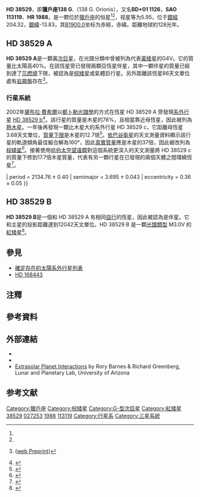 {{Starbox begin
| name = HD 38529
}}
{{Starbox observe
| epoch = [[J2000.0|J2000.0]]
| constell = [[獵戶座|獵戶座]]<ref name=SIMBAD>{{cite web
 | url=http://simbad.u-strasbg.fr/simbad/sim-id?Ident=HR+1988
 | title=Pulsating variable Star
 | publisher=Centre de Données astronomiques de Strasbourg
 | work=SIMBAD
 | accessdate=2012-07-13
 | archive-date=2016-03-16
 | archive-url=https://web.archive.org/web/20160316174843/http://simbad.u-strasbg.fr/simbad/sim-id?Ident=HR+1988
 | dead-url=no
 }}</ref><ref name=DATA>{{cite web
 | url=http://vizier.u-strasbg.fr/viz-bin/VizieR-5?-out.add=.&-source=5050&-corr=PK=HR&-out.max=9999&HR=1988
 | title=VizieR Detailed Page
 | accessdate=2012-07-13
 | archive-date=2016-03-05
 | archive-url=https://web.archive.org/web/20160305222204/http://vizier.u-strasbg.fr/viz-bin/VizieR-5?-out.add=.&-source=5050&-corr=PK=HR&-out.max=9999&HR=1988
 | dead-url=no
 }}</ref>
| 星官 = 
| ra = {{RA|5|46|35}}<ref name=SIMBAD /><ref name="hipparcos">{{cite web | url=http://webviz.u-strasbg.fr/viz-bin/VizieR-5?-out.add=.&-source=I/311/hip2&recno=26327 | title=HIP 26394 | work=Hipparcos, the New Reduction | author=van Leeuwen, F. | year=2007 | accessdate=2010-03-01 | archive-date=2012-07-26 | archive-url=https://web.archive.org/web/20120726200234/http://webviz.u-strasbg.fr/viz-bin/VizieR-5?-out.add=.&-source=I%2F311%2Fhip2&recno=26327 | dead-url=no }}</ref>
| dec = {{DEC|+1|10|5}}<ref name=SIMBAD /><ref name=DATA /><ref name="hipparcos"/> 
| appmag_v = +5.94 / +13.35<ref name=SIMBAD /><ref name=DATA />
}}
{{Starbox character
| class =  G4IV / M3.0V<ref name=SIMBAD /><ref name=DATA />
| b-v = 0.773 / 0.46 <ref name=SIMBAD /><ref name=DATA />
| u-b = 0.42<ref name=SIMBAD /><ref name=DATA />
| r-i = <ref name=SIMBAD /><ref name=DATA />
| variable = 
}}
{{Starbox astrometry
| radial_v = +28.9
| prop_mo_ra = -79.12 ± 0.48 <ref name="hipparcos"/>
| prop_mo_dec = -141.84 ± 0.35 <ref name="hipparcos"/>
| parallax = 25.46
| p_error = 0.40
| parallax_footnote = <ref name="hipparcos"/>
| absmag_v = +2.81 / +10.23
}}
{{Starbox detail 
| age = ~37億年
| mass = 1.48<ref name="benedict2010"/> / ? 
| radius = 2.82 / ? 
| luminosity = 5.90 / ? 
| temperature = 5370 / ? 
| metal = 0.29 ± 0.05 [Fe/H]  
| rotation = 34.5 / ? 
}} 
{{Starbox catalog
| names =138 G. Orionis，BD+01 1126，[[SAO星表|SAO]] 113119，[[HD星表|HD]] 38529，[[HR星表|HR]] 1988，[[Hipparcos_catalogue|HIP]] 27253}}
{{Starbox reference |Simbad=HR+1988}}
{{Starbox end}}

'''HD 38529'''，即'''獵戶座138 G.'''（138 G. Orionis），又名'''BD+01 1126'''，'''SAO 113119'''、'''HR 1988'''，是一颗位於[[獵戶座|獵戶座]]的恒星<ref name=SIMBAD /><ref name=DATA />，视星等为5.95，位于[[銀道座標系|銀經]]204.32，[[銀道座標系|銀緯]]-13.83，其[[B1900.0|B1900.0]]坐标为赤經{{RA|5|41|25.4}}，赤緯{{DEC|+1|-13.83|0}}。距離地球約128光年。

==HD 38529 A==
'''HD 38529 A'''是一顆黃[[次巨星|次巨星]]，在光譜分類中曾被列為代表[[黃矮星|黃矮星]]的G4V。它的質量比太陽高40%。在該恆星旁已發現兩顆亞恆星伴星，其中一顆伴星的質量已經到達了[[氘燃燒|氘燃燒]]下限，被認為是[[棕矮星|棕矮星]]或氣體巨行星。另外距離該恆星86天文單位處有[[岩屑盤|岩屑盤]]存在<ref>{{cite journal | url=http://www.iop.org/EJ/abstract/0004-637X/677/1/630/ | title=The Complete Census of 70 μm-bright Debris Disks within "the Formation and Evolution of Planetary Systems" Spitzer Legacy Survey of Sun-like Stars | author=Hillenbrand ''et al.'' | year=2008 | journal=The [[Astrophysical_Journal|Astrophysical Journal]] | volume=677 | issue=1 | pages=630–656 | format=abstract | doi=10.1086/529027 | last2=Carpenter | first2=John M. | last3=Kim | first3=Jinyoung Serena | last4=Meyer | first4=Michael R. | last5=Backman | first5=Dana E. | last6=Moro‐martín | first6=Amaya | last7=Hollenbach | first7=David J. | last8=Hines | first8=Dean C. | last9=Pascucci | first9=Ilaria | bibcode=2008ApJ...677..630H}}([http://xxx.lanl.gov/abs/0801.0163 web Preprint])</ref>。

===行星系統===
2002年[[黛布拉·費希爾|黛布拉·費希爾]]以[[都卜勒光譜學|都卜勒光譜學]]的方式在恆星 HD 38529 A 旁發現[[系外行星|系外行星]] [[HD_38529_b|HD 38529 b]]<ref>{{cite journal | url=http://www.iop.org/EJ/article/0004-637X/551/2/1107/52326.html | author=Fischer ''et al.'' | title=Planetary Companions to HD 12661, HD 92788, and HD 38529 and Variations in Keplerian Residuals of Extrasolar Planets | journal=The [[Astrophysical_Journal|Astrophysical Journal]] | year=2002 | volume=551 | issue=2 | pages=1107–1118 | doi=10.1086/320224 | last2=Marcy | first2=Geoffrey W. | last3=Butler | first3=R. Paul | last4=Vogt | first4=Steven S. | last5=Frink | first5=Sabine | last6=Apps | first6=Kevin | bibcode=2001ApJ...551.1107F | access-date=2012-07-31 | archive-date=2019-12-07 | archive-url=https://web.archive.org/web/20191207151057/http://www.iop.org/EJ/article/0004-637X/551/2/1107/52326.html | dead-url=no }}</ref>。該行星的質量是木星的78%，且相當靠近母恆星，因此被列為[[熱木星|熱木星]]。一年後再發現一顆比木星大的系外行星 HD 38529 c，它距離母恆星3.68天文單位，[[質量下限|質量下限]]是木星的12.7倍<ref>{{cite journal | url=http://www.iop.org/EJ/article/0004-637X/586/2/1394/57020.html | author=Fischer ''et al.'' | title=A Planetary Companion to HD 40979 and Additional Planets Orbiting HD 12661 and HD 38529 | journal=The [[Astrophysical_Journal|Astrophysical Journal]] | year=2003 | volume=586 | issue=2 |  pages=1394–1408 | doi=10.1086/367889 | last2=Marcy | first2=Geoffrey W. | last3=Butler | first3=R. Paul | last4=Vogt | first4=Steven S. | last5=Henry | first5=Gregory W. | last6=Pourbaix | first6=Dimitri | last7=Walp | first7=Bernard | last8=Misch | first8=Anthony A. | last9=Wright | first9=Jason T. | bibcode=2003ApJ...586.1394F}}</ref>。[[依巴谷衛星|依巴谷衛星]]的天文測量資料顯示該行星的軌道傾角最佳擬合解為160°，因此[[真實質量|真實質量]]應是木星的37倍，因此被改列為[[棕矮星|棕矮星]]<ref>{{cite journal | url=https://openaccess.leidenuniv.nl/bitstream/1887/7483/1/A&A_449_699_702.pdf | author=Reffert, S., Quirrenbach, A. | title=Hipparcos astrometric orbits for two brown dwarf companions: HD 38529 and HD 168443 | journal=[[Astronomy_and_Astrophysics|Astronomy and Astrophysics]] | volume=449 | issue=2 | year=2006 | pages=699–702 | doi=10.1051/0004-6361:20054611 | format=PDF | bibcode=2006A&A...449..699R | access-date=2021-02-06 | archive-date=2019-10-17 | archive-url=https://web.archive.org/web/20191017034524/https://openaccess.leidenuniv.nl/bitstream/1887/7483/1/A%26A_449_699_702.pdf | dead-url=no }}</ref>。接著使用[[哈伯太空望遠鏡|哈伯太空望遠鏡]]對這個系統更深入的天文測量將 HD 38529 c 的質量下修到17.7倍木星質量，代表有另一顆行星在已發現的兩個天體之間環繞恆星<ref name="benedict2010">{{cite arXiv|author=G. Fritz Benedict, Barbara E. McArthur, Jacob L. Bean, Rory Barnes, Thomas E. Harrison, Artie Hatzes, Eder Martioli, Edmund P. Nelan|title=The Mass of HD 38529 c from Hubble Space Telescope Astrometry and High-Precision Radial Velocities|eprint=1003.0421|class=astro-ph.SR|year=2010|version=v1|accessdate=2010-03-03}}</ref>。

{{OrbitboxPlanet begin
| name=HD 38529 A
| table_ref=<ref name="benedict2010"/><ref group="note">HD 38529 b 和 HD 38529 c 這兩顆已確認天體的軌道是來自由兩個解組成的伴隨解（表12）。包含未確認的第三個天體時獲得的軌道參數則稍有不同（表11）。</ref>}}
{{OrbitboxPlanet
| exoplanet = [[HD_38529_b|b]]
| mass = >(0.92 ± 0.043)
| period = 14.3104 ± 0.05
| semimajor = 0.131 ± 0.0015
| eccentricity = 0.248 ± 0.0007
}}
{{OrbitboxPlanet hypothetical
| exoplanet = d
| mass = >(0.17 ± 0.06)
| period = 193.9 ± 2.9
| semimajor = 0.75 ± 0.14
| eccentricity = 0.23 ± 0.13
}}
{{OrbitboxPlanet
| exoplanet = c
| mass = 17.7{{±|1.7|1.4}}
| period = 2134.76 ± 0.40
| semimajor = 3.695 ± 0.043
| eccentricity = 0.36 ± 0.05
}}
{{OrbitboxPlanet disk
| disk = [[岩屑盤|岩屑盤]]
| periapsis = >86
}}
{{Orbitbox end}}

==HD 38529 B==
'''HD 38529 B'''是一個和 HD 38529 A 有相同[[自行|自行]]的恆星，因此被認為是伴星。它和主星的投影距離達到12042天文單位。HD 38529 B 是一顆[[恆星光譜|光譜類型]] M3.0V 的[[紅矮星|紅矮星]]<ref>{{cite journal | url=http://www.iop.org/EJ/article/0004-637X/646/1/523/64035.html | author=Raghavan ''et al.'' | title=Two Suns in The Sky: Stellar Multiplicity in Exoplanet Systems | journal=The [[Astrophysical_Journal|Astrophysical Journal]] | volume=646 | issue=1 | pages=523–542 | year=2006 | doi=10.1086/504823 | last2=Henry | first2=Todd J. | last3=Mason | first3=Brian D. | last4=Subasavage | first4=John P. | last5=Jao | first5=Wei‐Chun | last6=Beaulieu | first6=Thom D. | last7=Hambly | first7=Nigel C. | bibcode=2006ApJ...646..523R | arxiv=astro-ph/0603836 | access-date=2012-07-31 | archive-date=2020-04-28 | archive-url=https://web.archive.org/web/20200428162417/https://hkvalidate.perfdrive.com/captcha?ssa=1ba0b55e-0b1b-4271-8dc3-16486b421f08&ssb=za2z2m6f2adih2m541gai0c5h&ssc=http%3A%2F%2Fiopscience.iop.org%2Farticle%2F0004-637X%2F646%2F1%2F523%2F64035.html&ssd=463308223507856&sse=adb%40jciedbcleel&ssf=cabbbe92ac3fea603c4b236ce0d026e2a3a7dc24&ssg=603d6e36-3553-4bbe-a751-8be11a318fa7&ssh=cf9a8d8a-c6ab-4ba5-881e-8bda531f1e6c&ssi=193c4e08-8427-4a68-9b82-6c95a701fad8&ssj=9e871f84-d77d-4a17-97fc-901e35c24f6e&ssk=support%40shieldsquare.com&ssl=040603155946&ssm=42544857964150236107565674411659&ssn=7b26e3023f13e17498682021a6d87ba4f295192fc894-bdd8-4a27-9918e9&sso=987691c9-760ce8b2495e594392fdb2bdf1577489429cad276e99f8d4&ssp=16246728041588005526158807818302904&ssq=40203459105690637448291056473541058707772&ssr=MjA3LjI0MS4yMjYuMjMw&sss=Chrome%2F5.0%20%28iPhone%3B%20U%3B%20CPU%20iPhone%20OS%203_0%20like%20Mac%20OS%20X%3B%20en-us%29%20AppleWebKit%2F528.18%20%28KHTML%2C%20like%20Gecko%29%20Version%2F4.0%20Mobile%2F7A341%20Safari%2F528.16&sst=python-requests%2F2.23.0&ssu=Mozilla%2F5.0%20%28compatible%3B%20Googlebot%2F2.1%3B%20+http%3A%2F%2Fwww.google.com%2Fbot.html%29&ssv=p%40r3lrv11vrt%404%40&ssw=&ssx=775604223893518&ssy=mmgmgnhmafbk%40lgbibelaogjlbdl%40hhjllgjnlen&ssz=647afc3a18dc228 | dead-url=no }}</ref>。

==參見==
* [[確定存在的太陽系外行星列表|確定存在的太陽系外行星列表]]
* [[HD_168443|HD 168443]]

==注釋==
<references group="note"/>

==參考資料==
{{reflist}}

==外部連結==
*{{cite web|url=http://exoplanet.eu/star.php?st=HD+38529|title=Notes for star HD 38529|work=The Extrasolar Planets Encyclopaedia|accessdate=14 April 2006|archive-date=2012-05-05|archive-url=https://web.archive.org/web/20120505102419/http://exoplanet.eu/star.php?st=HD+38529|dead-url=no}}
*{{cite web|url=http://www.extrasolar.net/startour.asp?StarCatId=&StarId=119|title=HD 38529|work=Extrasolar Visions|author=John Whatmough|accessdate=14 April 2006|deadurl=yes|archiveurl=https://web.archive.org/web/20050225064747/http://www.extrasolar.net/startour.asp?StarCatId=&StarID=119|archivedate=2005年2月25日}}
* [http://www.lpl.arizona.edu/~rory/research/xsp/dynamics/ Extrasolar Planet Interactions] {{Wayback|url=http://www.lpl.arizona.edu/~rory/research/xsp/dynamics/ |date=20160505160348 }} by Rory Barnes & Richard Greenberg, Lunar and Planetary Lab, University of Arizona

== 参考文献 ==
{{reflist}}

[[Category:獵戶座|Category:獵戶座]]
[[Category:棕矮星|Category:棕矮星]]
[[Category:G-型次巨星|Category:G-型次巨星]]
[[Category:紅矮星|Category:紅矮星]]
[[Category:HD和HDE天體|38529]]
[[Category:HIP天體|027253]]
[[Category:HR天體|1988]]
[[Category:SAO天體|113119]]
[[Category:行星系|Category:行星系]]
[[Category:三星系統|Category:三星系統]]
